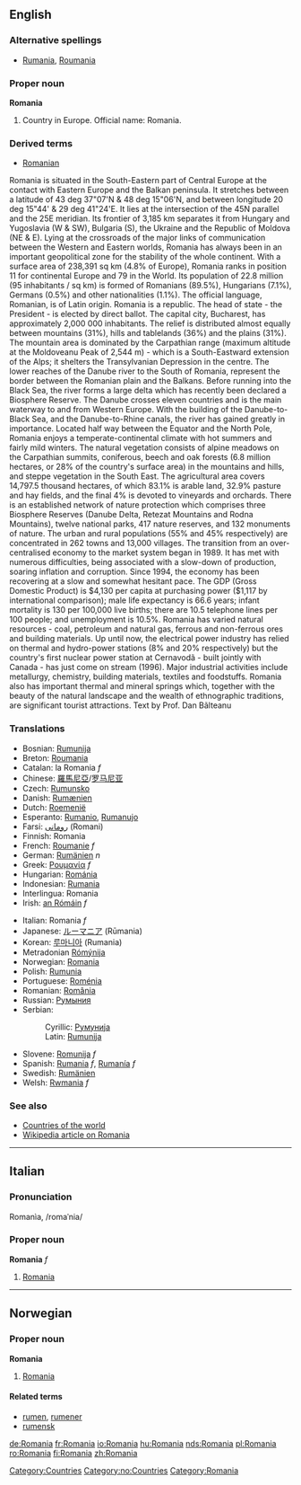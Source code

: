 {{wikipedia}}
==English==

===Alternative spellings===
* [[Rumania]], [[Roumania]]

===Proper noun===
'''Romania'''

# Country in Europe.  Official name: Romania.

===Derived terms===
*[[Romanian]]

Romania is situated in the South-Eastern part of Central Europe at the contact with Eastern Europe and the Balkan peninsula. It stretches between a latitude of 43 deg 37"07'N & 48 deg 15"06'N, and between longitude 20 deg 15"44' & 29 deg 41"24'E. It lies at the intersection of the 45N parallel and the 25E meridian.
Its frontier of 3,185 km separates it from Hungary and Yugoslavia (W & SW), Bulgaria (S), the Ukraine and the Republic of Moldova (NE & E).
Lying at the crossroads of the major links of communication between the Western and Eastern worlds, Romania has always been in an important geopolitical zone for the stability of the whole continent.
With a surface area of 238,391 sq km (4.8% of Europe), Romania ranks in position 11 for continental Europe and 79 in the World. Its population of 22.8 million (95 inhabitants / sq km) is formed of Romanians (89.5%), Hungarians (7.1%), Germans (0.5%) and other nationalities (1.1%). The official language, Romanian, is of Latin origin.
Romania is a republic. The head of state - the President - is elected by direct ballot. The capital city, Bucharest, has approximately 2,000 000 inhabitants.
The relief is distributed almost equally between mountains (31%), hills and tablelands (36%) and the plains (31%). The mountain area is dominated by the Carpathian range (maximum altitude at the Moldoveanu Peak of 2,544 m) - which is a South-Eastward extension of the Alps; it shelters the Transylvanian Depression in the centre.
The lower reaches of the Danube river to the South of Romania, represent the border between the Romanian plain and the Balkans. Before running into the Black Sea, the river forms a large delta which has recently been declared a Biosphere Reserve.
The Danube crosses eleven countries and is the main waterway to and from Western Europe. With the building of the Danube-to-Black Sea, and the Danube-to-Rhine canals, the river has gained greatly in importance.
Located half way between the Equator and the North Pole, Romania enjoys a temperate-continental climate with hot summers and fairly mild winters. The natural vegetation consists of alpine meadows on the Carpathian summits, coniferous, beech and oak forests (6.8 million hectares, or 28% of the country's surface area) in the mountains and hills, and steppe vegetation in the South East. The agricultural area covers 14,797.5 thousand hectares, of which 83.1% is arable land, 32.9% pasture and hay fields, and the final 4% is devoted to vineyards and orchards.
There is an established network of nature protection which comprises three Biosphere Reserves (Danube Delta, Retezat Mountains and Rodna Mountains), twelve national parks, 417 nature reserves, and 132 monuments of nature.
The urban and rural populations (55% and 45% respectively) are concentrated in 262 towns and 13,000 villages.
The transition from an over-centralised economy to the market system began in 1989. It has met with numerous difficulties, being associated with a slow-down of production, soaring inflation and corruption. Since 1994, the economy has been recovering at a slow and somewhat hesitant pace.
The GDP (Gross Domestic Product) is $4,130 per capita at purchasing power ($1,117 by international comparison); male life expectancy is 66.6 years; infant mortality is 130 per 100,000 live births; there are 10.5 telephone lines per 100 people; and unemployment is 10.5%.
Romania has varied natural resources - coal, petroleum and natural gas, ferrous and non-ferrous ores and building materials.
Up until now, the electrical power industry has relied on thermal and hydro-power stations (8% and 20% respectively) but the country's first nuclear power station at Cernavodã - built jointly with Canada - has just come on stream (1996).
Major industrial activities include metallurgy, chemistry, building materials, textiles and foodstuffs.
Romania also has important thermal and mineral springs which, together with the beauty of the natural landscape and the wealth of ethnographic traditions, are significant tourist attractions.
Text by Prof. Dan Bãlteanu

===Translations===
{{top}}
*Bosnian: [[Rumunija]] {{f}}
*Breton: [[Roumania]]
*Catalan: la Romania ''f''
*Chinese: [[羅馬尼亞]]/[[罗马尼亚]]
*Czech: [[Rumunsko]]
*Danish: [[Rumænien]]
*Dutch: [[Roemenië]]
*Esperanto: [[Rumanio]], [[Rumanujo]]
*Farsi: [[رومانی]] (Romani)
*Finnish: Romania
*French: [[Roumanie]] ''f''
*German: [[Rumänien]] ''n''
*Greek: [[Ρουμανία]] ''f''
*Hungarian: [[Románia]]
*Indonesian: [[Rumania]]
*Interlingua: Romania
*Irish: [[an Rómáin]] ''f''
{{mid}}
*Italian: Romania ''f''
*Japanese: [[ルーマニア]] (Rūmania)
*Korean: [[루마니아]] (Rumania)
*Metradonian [[Rómýnija]]
*Norwegian: [[#Norwegian|Romania]]
*Polish: [[Rumunia]]
*Portuguese: [[Roménia]]
*Romanian: [[România]]
*Russian: [[Румыния]]
*Serbian:
*:Cyrillic: [[Румунија]] {{f}}
*:Latin: [[Rumunija#Serbian|Rumunija]] {{f}}
*Slovene: [[Romunija]] ''f''
*Spanish: [[Rumania]] ''f'', [[Rumanía]] ''f''
*Swedish: [[Rumänien]]
*Welsh: [[Rwmania]] ''f''
{{bottom}}

===See also===
*[[Countries of the world]]
*[[w:Romania|Wikipedia article on Romania]]

----
==Italian==
===Pronunciation===
Romanìa, /romaˈnia/
===Proper noun===
'''Romania''' ''f''

#[[Romania#English|Romania]]

----
==Norwegian==
===Proper noun===
'''Romania'''
#[[#English|Romania]]
====Related terms====
*[[rumen]], [[rumener]]
*[[rumensk]]

[[Category:Countries]]
[[Category:no:Countries]]
[[Category:Romania]]

[[de:Romania]]
[[fr:Romania]]
[[io:Romania]]
[[hu:Romania]]
[[nds:Romania]]
[[pl:Romania]]
[[ro:Romania]]
[[fi:Romania]]
[[zh:Romania]]